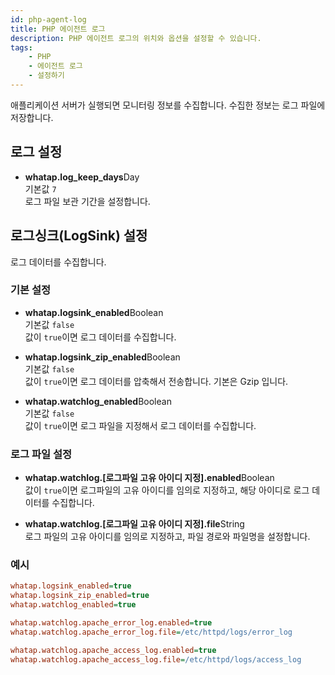 ```yaml
---
id: php-agent-log
title: PHP 에이전트 로그
description: PHP 에이전트 로그의 위치와 옵션을 설정할 수 있습니다.
tags:
    - PHP
    - 에이전트 로그
    - 설정하기
---
```


애플리케이션 서버가 실행되면 모니터링 정보를 수집합니다. 수집한 정보는 로그 파일에 저장합니다. 

## 로그 설정
* **whatap.log_keep_days**<span class='type'>Day</span><br/>
    기본값 `7`<br/>
    로그 파일 보관 기간을 설정합니다.

## 로그싱크(LogSink) 설정

로그 데이터를 수집합니다.

### 기본 설정

* **whatap.logsink_enabled**<span class='type'>Boolean</span><br/>
    기본값 `false`<br/>
    값이 `true`이면 로그 데이터를 수집합니다.

* **whatap.logsink_zip_enabled**<span class='type'>Boolean</span><br/>
    기본값 `false`<br/>
    값이 `true`이면 로그 데이터를 압축해서 전송합니다. 기본은 Gzip 입니다.

* **whatap.watchlog_enabled**<span class='type'>Boolean</span><br/>
    기본값 `false`<br/>
    값이 `true`이면 로그 파일을 지정해서 로그 데이터를 수집합니다.

### 로그 파일 설정

* **whatap.watchlog.[로그파일 고유 아이디 지정].enabled**<span class='type'>Boolean</span><br/>
    값이 `true`이면 로그파일의 고유 아이디를 임의로 지정하고, 해당 아이디로 로그 데이터를 수집합니다.


* **whatap.watchlog.[로그파일 고유 아이디 지정].file**<span class='type'>String</span><br/>
    로그 파일의 고유 아이디를 임의로 지정하고, 파일 경로와 파일명을 설정합니다.

### 예시

```ini title='기본 설정'
whatap.logsink_enabled=true
whatap.logsink_zip_enabled=true
whatap.watchlog_enabled=true
```

```ini title='Apache error log 및 access log 설정'
whatap.watchlog.apache_error_log.enabled=true
whatap.watchlog.apache_error_log.file=/etc/httpd/logs/error_log

whatap.watchlog.apache_access_log.enabled=true
whatap.watchlog.apache_access_log.file=/etc/httpd/logs/access_log
```
